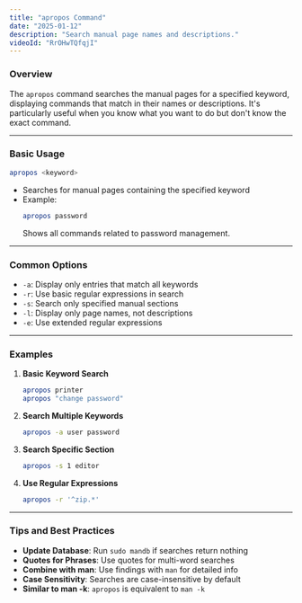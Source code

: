 ```yaml
---
title: "apropos Command"
date: "2025-01-12"
description: "Search manual page names and descriptions."
videoId: "RrOHwTQfqjI"
---
```


### Overview

The `apropos` command searches the manual pages for a specified keyword, displaying commands that match in their names or descriptions. It's particularly useful when you know what you want to do but don't know the exact command.

---

### Basic Usage

```bash
apropos <keyword>
```
- Searches for manual pages containing the specified keyword
- Example:
  ```bash
  apropos password
  ```
  Shows all commands related to password management.

---

### Common Options

- `-a`: Display only entries that match all keywords
- `-r`: Use basic regular expressions in search
- `-s`: Search only specified manual sections
- `-l`: Display only page names, not descriptions
- `-e`: Use extended regular expressions

---

### Examples

1. **Basic Keyword Search**  
   ```bash
   apropos printer
   apropos "change password"
   ```

2. **Search Multiple Keywords**  
   ```bash
   apropos -a user password
   ```

3. **Search Specific Section**  
   ```bash
   apropos -s 1 editor
   ```

4. **Use Regular Expressions**  
   ```bash
   apropos -r '^zip.*'
   ```

---

### Tips and Best Practices

- **Update Database**: Run `sudo mandb` if searches return nothing
- **Quotes for Phrases**: Use quotes for multi-word searches
- **Combine with man**: Use findings with `man` for detailed info
- **Case Sensitivity**: Searches are case-insensitive by default
- **Similar to man -k**: `apropos` is equivalent to `man -k`
